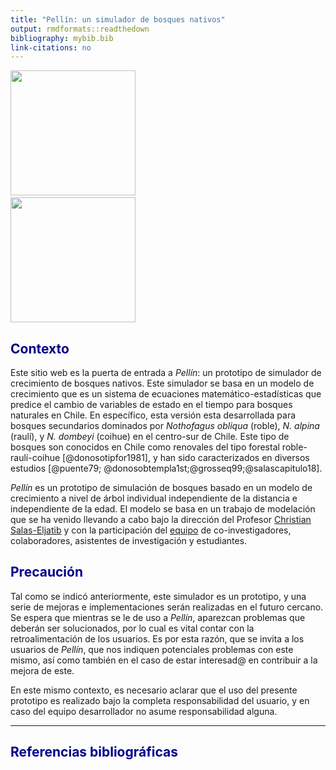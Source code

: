 ```yaml
---
title: "Pellín: un simulador de bosques nativos"
output: rmdformats::readthedown
bibliography: mybib.bib
link-citations: no
---
```

<style>H1{color:DarkBlue;}</style>
<style>H2{color:DarkBlue;}</style>

<img src='img/logo2.png' width='200'> &nbsp;&nbsp;&nbsp;&nbsp;&nbsp;&nbsp;&nbsp;&nbsp;&nbsp;&nbsp;&nbsp;&nbsp;&nbsp;&nbsp;&nbsp;&nbsp;&nbsp;&nbsp;&nbsp;&nbsp;&nbsp;&nbsp;&nbsp;&nbsp;&nbsp;&nbsp;&nbsp;&nbsp;&nbsp;&nbsp;&nbsp;&nbsp;&nbsp;&nbsp;&nbsp;&nbsp;&nbsp;&nbsp;&nbsp;&nbsp;&nbsp;&nbsp;<img src='img/pellinEnAccion.jpg' width='200'> 

<!--- 
<font size="6"> **Pellín: un prototipo de simulador de crecimiento de bosques nativos en Chile**</font>
-->

## Contexto
Este sitio web es la puerta de entrada a *Pellín*: un prototipo de simulador de crecimiento de bosques nativos.  Este simulador se basa en un modelo de crecimiento que es un sistema de ecuaciones matemático-estadísticas que predice el cambio de variables de estado en el tiempo para bosques naturales en Chile. En específico, esta versión esta desarrollada para bosques secundarios dominados por
 *Nothofagus obliqua* (roble), *N. alpina* (raulí), y *N. dombeyi* (coihue) en el centro-sur de Chile. Este tipo de bosques son conocidos en Chile como renovales del tipo forestal roble-raulí-coihue [@donosotipfor1981], y han
 sido caracterizados en diversos estudios [@puente79; @donosobtempla1st;@grosseq99;@salascapitulo18].


*Pellín* es un prototipo de simulación de bosques basado
 en un modelo de crecimiento a nivel de árbol individual independiente de la distancia e independiente de la edad. 
 El modelo se basa en un trabajo de modelación que se ha venido llevando a cabo bajo la dirección del Profesor
 <a href="https://eljatib.com" target="_blank">Christian Salas-Eljatib</a> y con la participación del  [equipo](./team.html) de co-investigadores, colaboradores,  asistentes de investigación y estudiantes.


## Precaución
Tal como se indicó anteriormente, este simulador es un prototipo, y una serie de mejoras e implementaciones serán realizadas en el futuro cercano. 
 Se espera que mientras se le de uso a *Pellín*, aparezcan problemas que deberán ser solucionados, por lo cual es vital contar con la retroalimentación de los usuarios.
 Es por esta razón, que se invita a los usuarios de *Pellín*, que nos indiquen potenciales problemas con este mismo, así como también en el caso de estar interesad@ en contribuir a la mejora de este.


En este mismo contexto, es necesario aclarar que el uso del presente prototipo es realizado bajo la completa
 responsabilidad del usuario, y en caso del equipo desarrollador
 no asume responsabilidad alguna. 
 
--------
## Referencias bibliográficas

<!--- 

<img src='img/logo2.png' width='200'>

<img src='img/pellinEnAccion.jpg' width='200'>

## El modelo

output: rmdformats::readthedown
bibliography: mybib.bib
link-citations: no
output: rmdformats::readthedown

output: 
  html_document
 <font size="6"> This is my text number 6</font>
<img src='img/logo.png' width='200'>
output: rmdformats::readthedown
https://www.andreashandel.com/posts/github-website/
output: 
  html_document
-->